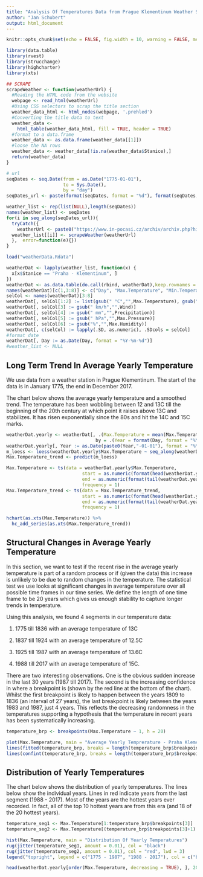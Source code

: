 ```yaml
---
title: "Analysis Of Temperatures Data from Prague Klementinum Weather Station"
author: "Jan Schubert"
output: html_document
---
```


```r
knitr::opts_chunk$set(echo = FALSE, fig.width = 10, warning = FALSE, message = FALSE)
```

```r
library(data.table)
library(rvest)
library(strucchange)
library(highcharter)
library(xts)

## SCRAPE
scrapeWeather <- function(weatherUrl) {
  #Reading the HTML code from the website
  webpage <- read_html(weatherUrl)
  #Using CSS selectors to scrap the title section
  weather_data_html <- html_nodes(webpage, '.prehled')
  #Converting the title data to text
  weather_data <-
    html_table(weather_data_html, fill = TRUE, header = TRUE)
  #format to a data.frame
  weather_data <- as.data.frame(weather_data[[1]])
  #loose the NA rows
  weather_data <- weather_data[!is.na(weather_data$Stanice),]
  return(weather_data)
}
```

```r
# url
seqDates <- seq.Date(from = as.Date("1775-01-01"), 
                     to = Sys.Date(), 
                     by = "day")
seqDates_url <- paste(format(seqDates, format = "%d"), format(seqDates, format = "%m"), format(seqDates, format = "%Y"), sep = "-")

weather_list <- rep(list(NULL),length(seqDates))
names(weather_list) <- seqDates
for(i in seq_along(seqDates_url)){
  tryCatch({
    weatherUrl <- paste0("https://www.in-pocasi.cz/archiv/archiv.php?historie=",seqDates_url[i],"&stanice_kraj=0&klima_kraj=0#klima")
  weather_list[[i]] <- scrapeWeather(weatherUrl)
  },  error=function(e){})
}
```

```r
load("weatherData.Rdata")

weatherDat <- lapply(weather_list, function(x) {
  x[x$Stanice == "Praha - Klementinum", ]
})
weatherDat <- as.data.table(do.call(rbind, weatherDat),keep.rownames = TRUE)
names(weatherDat)[c(1,3:8)] <- c("Day", "Max.Temperature", "Min.Temperature", "Wind", "Precipitation", "Max.Pressure", "Max.Humidity")
selCol <- names(weatherDat)[3:8]
weatherDat[, selCol[1:2] := list(gsub(" °C","",Max.Temperature), gsub(" °C","",Min.Temperature))]
weatherDat[, selCol[3] := gsub(" km/h","",Wind)]
weatherDat[, selCol[4] := gsub(" mm","",Precipitation)]
weatherDat[, selCol[5] := gsub(" hPa","",Max.Pressure)]
weatherDat[, selCol[6] := gsub("%","",Max.Humidity)]
weatherDat[, c(selCol) := lapply(.SD, as.numeric), .SDcols = selCol]
#format date
weatherDat[, Day := as.Date(Day, format = "%Y-%m-%d")]
#weather_list <- NULL
```


## Long Term Trend In Average Yearly Temperature
We use data from a weather station in Prague Klementinum. The start of the data is in January 1775, the end in December 2017.

The chart below shows the average yearly temperature and a smoothed trend. The temperature has been wobbling between 12 and 13C till the beginning of the 20th century at which point it raises above 13C and stabilizes. It has risen exponentially since the 80s and hit the 14C and 15C marks.

```r
weatherDat.yearly <- weatherDat[, .(Max.Temperature = mean(Max.Temperature)), 
                                 by = .(Year = format(Day, format = "%Y"))]
weatherDat.yearly[, Year := as.Date(paste0(Year,"-01-01"), format = "%Y-%m-%d")]
m_loess <- loess(weatherDat.yearly$Max.Temperature ~ seq_along(weatherDat.yearly$Max.Temperature), span = .3)
Max.Temperature_trend <- predict(m_loess)

Max.Temperature <- ts(data = weatherDat.yearly$Max.Temperature, 
                            start = as.numeric(format(head(weatherDat.yearly$Year,1), format = "%Y")), 
                            end = as.numeric(format(tail(weatherDat.yearly$Year,1), format = "%Y")), 
                            frequency = 1)
Max.Temperature_trend <- ts(data = Max.Temperature_trend, 
                            start = as.numeric(format(head(weatherDat.yearly$Year,1), format = "%Y")), 
                            end = as.numeric(format(tail(weatherDat.yearly$Year,1), format = "%Y")), 
                            frequency = 1)

hchart(as.xts(Max.Temperature)) %>%
  hc_add_series(as.xts(Max.Temperature_trend))
```

## Structural Changes in Average Yearly Temperature
In this section, we want to test if the recent rise in the average yearly temperature is part of a random process or if (given the data) this increase is unlikely to be due to random changes in the temperature. The statistical test we use looks at significant changes in average temperature over all possible time frames in our time series. We define the length of one time frame to be 20 years which gives us enough stability to capture longer trends in temperature.


Using this analysis, we found 4 segments in our temperature data:

1. 1775 till 1836 with an average temperature of 13C

2. 1837 till 1924 with an average temperature of 12.5C

3. 1925 till 1987 with an average temperature of 13.6C

4. 1988 till 2017 with an average temperature of 15C.

There are two interesting observations. One is the obvious sudden increase in the last 30 years (1987 till 2017). The second is the increasing confidence in where a breakpoint is (shown by the red line at the bottom of the chart). Whilst the first breakpoint is likely to happen between the years 1809 to 1836 (an interval of 27 years), the last breakpoint is likely between the years 1983 and 1987, just 4 years. This reflects the decreasing randomness in the temperatures supporting a hypothesis that the temperature in recent years has been systematically increasing.

```r
temperature_brp <- breakpoints(Max.Temperature ~ 1, h = 20)

plot(Max.Temperature, main = "Average Yearly Temprerature - Praha Klementinum")
lines(fitted(temperature_brp, breaks = length(temperature_brp$breakpoints)), col = 4)
lines(confint(temperature_brp, breaks = length(temperature_brp$breakpoints)))
```


## Distribution of Yearly Temperatures
The chart below shows the distribution of yearly temperatures. The lines below show the individual years. Lines in red indicate years from the last segment (1988 - 2017). Most of the years are the hottest years ever recorded. In fact, all of the top 10 hottest years are from this era (and 18 of the 20 hottest years).

```r
temperature_seg1 <- Max.Temperature[1:temperature_brp$breakpoints[3]]
temperature_seg2 <- Max.Temperature[(temperature_brp$breakpoints[3]+1):length(Max.Temperature)]

hist(Max.Temperature, main = "Distribution Of Yearly Temperatures")
rug(jitter(temperature_seg1, amount = 0.01), col = "black")
rug(jitter(temperature_seg2, amount = 0.01), col = "red", lwd = 3)
legend("topright", legend = c("1775 - 1987", "1988 - 2017"), col = c("black", "red"), lty = c(1,1))

head(weatherDat.yearly[order(Max.Temperature, decreasing = TRUE), ], 20)
```